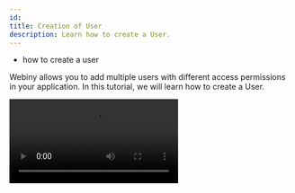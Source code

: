 ```yaml
---
id: 
title: Creation of User
description: Learn how to create a User.
---
```



<Alert type="success" title="WHAT YOU'LL LEARN">

- how to create a user

</Alert>

Webiny allows you to add multiple users with different access permissions in your application. In this tutorial, we will learn how to create a User.

<Video src={userCreationVideo} controls={true}/>

1. From the **Side Menu**, click **Settings** > **ADMIN USERS** > **Users**

2. Click **+ NEW USER**.

   ✔️ The **New User** screen opens.

3. In the **First Name** textbox, type _new user's first name_ (e.g. John).

4. In the **Last Name** textbox, type _new user's last name_ (e.g. Doe).

5. In the **Email** textbox, type _new user's email_ (e.g. johndoe@example.com).

6. In the **Password** textbox, type _new user's password_.

7. Click **SAVE USER**.

   ✔️ The message "User saved successfully." displays.